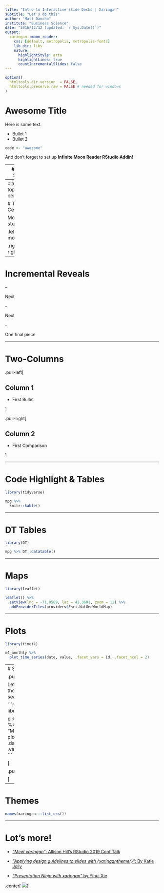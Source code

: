 ```yaml
---
title: "Intro to Interactive Slide Decks | Xaringan"
subtitle: "Let's do this"
author: "Matt Dancho"
institute: "Business Science"
date: "2016/12/12 (updated: `r Sys.Date()`)"
output:
  xaringan::moon_reader:
    css: [default, metropolis, metropolis-fonts]
    lib_dir: libs
    nature:
      highlightStyle: arta
      highlightLines: true
      countIncrementalSlides: false
---
```




```r
options(
  htmltools.dir.version  = FALSE,
  htmltools.preserve.raw = FALSE # needed for windows
)
```


# Awesome Title

Here is some text. 

- Bullet 1
- Bullet 2

``` r
code <- "awesome"
```

And don't forget to set up __Infinite Moon Reader RStudio Addin!__

---
# New Slide

This is a simple introduction to Xaringan

---
class: top, center

#  Top Center

More stuff

.left[And more]

.right[And right]

---
# Incremental Reveals

--

Next

--

Next

--

One final piece

---

# Two-Columns

.pull-left[

## Column 1

- First Bullet

]

.pull-right[

## Column 2

- First Comparison

]

---

# Code Highlight & Tables

```r
library(tidyverse)

mpg %>%
  knitr::kable()
```

---

# DT Tables

```r
library(DT)

mpg %>% DT::datatable()
```

---

# Maps

```r
library(leaflet)

leaflet() %>%
  setView(lng = -71.0589, lat = 42.3601, zoom = 12) %>%
  addProviderTiles(providers$Esri.NatGeoWorldMap)
```

---

# Plots

```r
library(timetk)

m4_monthly %>%
  plot_time_series(date, value, .facet_vars = id, .facet_ncol = 2)
```

---
# Side-by-Side

.pull-left[

Let's check out the monthly seasonality. 

```r
library(timetk)

p <- m4_monthly %>%
  filter(id == "M750") %>%
  plot_time_series(
    .date_var   = date, 
    .value      = value
  )
```

]

.pull-right[
```r
p
```


]

---

# Themes

```r
names(xaringan:::list_css())
```



---

# Lot's more!

- [_"Meet xaringan"_: Allison Hill's RStudio 2019 Conf Talk](https://arm.rbind.io/slides/xaringan.html)

- [_"Applying design guidelines to slides with {xaringanthemer}"_: By Katie Jolly](https://www.katiejolly.io/blog/2021-03-16/designing-slides)

- [_"Presentation Ninja with xaringan"_ by Yihui Xie](https://slides.yihui.org/xaringan/#1)

.center[
  ![](https://upload.wikimedia.org/wikipedia/commons/b/be/Sharingan_triple.svg)
]



